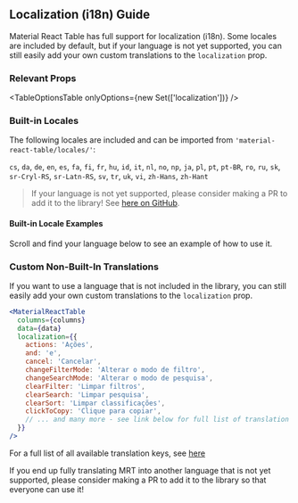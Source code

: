 
<Head>
  <title>Localization/i18n Guide - Material React Table V2 Docs</title>
  <meta
    name="description"
    content="How to customize localization and translations (i18n) in Material React Table"
  />
</Head>

## Localization (i18n) Guide

Material React Table has full support for localization (i18n). Some locales are included by default, but if your language is not yet supported, you can still easily add your own custom translations to the `localization` prop.

### Relevant Props

<TableOptionsTable onlyOptions={new Set(['localization'])} />

### Built-in Locales

The following locales are included and can be imported from `'material-react-table/locales/'`:

`cs`, `da`, `de`, `en`, `es`, `fa`, `fi`, `fr`, `hu`, `id`, `it`, `nl`, `no`, `np`, `ja`, `pl`, `pt`, `pt-BR`, `ro`, `ru`, `sk`, `sr-Cryl-RS`, `sr-Latn-RS`, `sv`, `tr`, `uk`, `vi`, `zh-Hans`, `zh-Hant`

> If your language is not yet supported, please consider making a PR to add it to the library! See [here on GitHub](https://github.com/KevinVandy/material-react-table/tree/v2/packages/material-react-table/src/locales).

#### Built-in Locale Examples

Scroll and find your language below to see an example of how to use it.

<LocaleExamples />

### Custom Non-Built-In Translations

If you want to use a language that is not included in the library, you can still easily add your own custom translations to the `localization` prop.

```jsx
<MaterialReactTable
  columns={columns}
  data={data}
  localization={{
    actions: 'Ações',
    and: 'e',
    cancel: 'Cancelar',
    changeFilterMode: 'Alterar o modo de filtro',
    changeSearchMode: 'Alterar o modo de pesquisa',
    clearFilter: 'Limpar filtros',
    clearSearch: 'Limpar pesquisa',
    clearSort: 'Limpar classificações',
    clickToCopy: 'Clique para copiar',
    // ... and many more - see link below for full list of translation keys
  }}
/>
```

For a full list of all available translation keys, see [here](https://github.com/KevinVandy/material-react-table/blob/v2/packages/material-react-table/src/locales/en.ts)

If you end up fully translating MRT into another language that is not yet supported, please consider making a PR to add it to the library so that everyone can use it!
